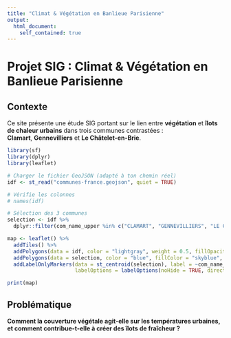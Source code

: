 ```yaml
---
title: "Climat & Végétation en Banlieue Parisienne"
output:
  html_document:
    self_contained: true
---
```


# Projet SIG : Climat & Végétation en Banlieue Parisienne

## Contexte

Ce site présente une étude SIG portant sur le lien entre **végétation** et **îlots de chaleur urbains** dans trois communes contrastées :  
**Clamart**, **Gennevilliers** et **Le Châtelet-en-Brie**.


```r
library(sf)
library(dplyr)
library(leaflet)

# Charger le fichier GeoJSON (adapté à ton chemin réel)
idf <- st_read("communes-france.geojson", quiet = TRUE)

# Vérifie les colonnes
# names(idf)

# Sélection des 3 communes
selection <- idf %>%
  dplyr::filter(com_name_upper %in% c("CLAMART", "GENNEVILLIERS", "LE CHÂTELET-EN-BRIE"))

map <- leaflet() %>%
  addTiles() %>%
  addPolygons(data = idf, color = "lightgray", weight = 0.5, fillOpacity = 0.2, label = ~com_name_upper) %>%
  addPolygons(data = selection, color = "blue", fillColor = "skyblue", weight = 2) %>%
  addLabelOnlyMarkers(data = st_centroid(selection), label = ~com_name_upper,
                      labelOptions = labelOptions(noHide = TRUE, direction = "bottom", textOnly = TRUE))

print(map)
```

## Problématique

**Comment la couverture végétale agit-elle sur les températures urbaines, et comment contribue-t-elle à créer des îlots de fraîcheur ?**
